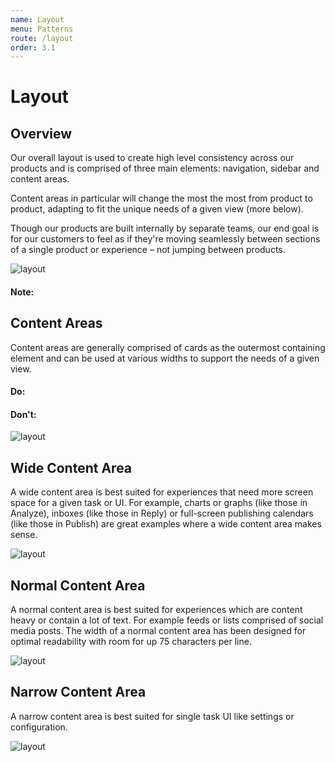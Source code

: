 ```yaml
---
name: Layout
menu: Patterns
route: /layout
order: 3.1
---
```


# Layout

## Overview
Our overall layout is used to create high level consistency across our products and is comprised of three main elements: navigation, sidebar and content areas.

Content areas in particular will change the most the most from product to product, adapting to fit the unique needs of a given view (more below).

Though our products are built internally by separate teams, our end goal is for our customers to feel as if they're moving seamlessly between sections of a single product or experience – not jumping between products.

![layout](https://blobscdn.gitbook.com/v0/b/gitbook-28427.appspot.com/o/assets%2F-LFNym8ScnaWKWBQFWTw%2F-LJxxafJ4pvZhtaHgFIs%2F-LJy6MHqFa0hct2Zelj2%2Flayout-overview%402x.png?alt=media&token=7d95940d-050e-455b-bd26-75b1ab21d622)

#### Note:


## Content Areas
Content areas are generally comprised of cards as the outermost containing element and can be used at various widths to support the needs of a given view.

#### Do:

#### Don't:

![layout](https://blobscdn.gitbook.com/v0/b/gitbook-28427.appspot.com/o/assets%2F-LFNym8ScnaWKWBQFWTw%2F-LJxxafJ4pvZhtaHgFIs%2F-LJyRG6_Pt_NTtmxW00F%2Flayout-dont%402x.png?alt=media&token=34a4c14f-4ac6-4c4c-9aec-90148fdf5350)


## Wide Content Area
A wide content area is best suited for experiences that need more screen space for a given task or UI. For example, charts or graphs (like those in Analyze), inboxes (like those in Reply) or full-screen publishing calendars (like those in Publish) are great examples where a wide content area makes sense.

![layout](https://blobscdn.gitbook.com/v0/b/gitbook-28427.appspot.com/o/assets%2F-LFNym8ScnaWKWBQFWTw%2F-LJxxafJ4pvZhtaHgFIs%2F-LJyD9g5kKqGLsx1UMmY%2Flayout--wide%402x.png?alt=media&token=d61d3bca-3e9a-4368-ab5c-a99e98d00a69)


## Normal Content Area
A normal content area is best suited for experiences which are content heavy or contain a lot of text. For example feeds or lists comprised of social media posts. The width of a normal content area has been designed for optimal readability with room for up 75 characters per line.

![layout](https://blobscdn.gitbook.com/v0/b/gitbook-28427.appspot.com/o/assets%2F-LFNym8ScnaWKWBQFWTw%2F-LJxxafJ4pvZhtaHgFIs%2F-LJyE-Oz3cImAjTiFd2v%2Flayout--normal%402x.png?alt=media&token=02f8b6f9-2f56-49f7-99f0-cbbe92efea82)


## Narrow Content Area
A narrow content area is best suited for single task UI like settings or configuration.

![layout](https://blobscdn.gitbook.com/v0/b/gitbook-28427.appspot.com/o/assets%2F-LFNym8ScnaWKWBQFWTw%2F-LJxxafJ4pvZhtaHgFIs%2F-LJyE2-5zYA12sv0rP03%2Flayout--narrow%402x.png?alt=media&token=9d5f0a2e-0ad7-40c6-a072-d04208c05fab)


